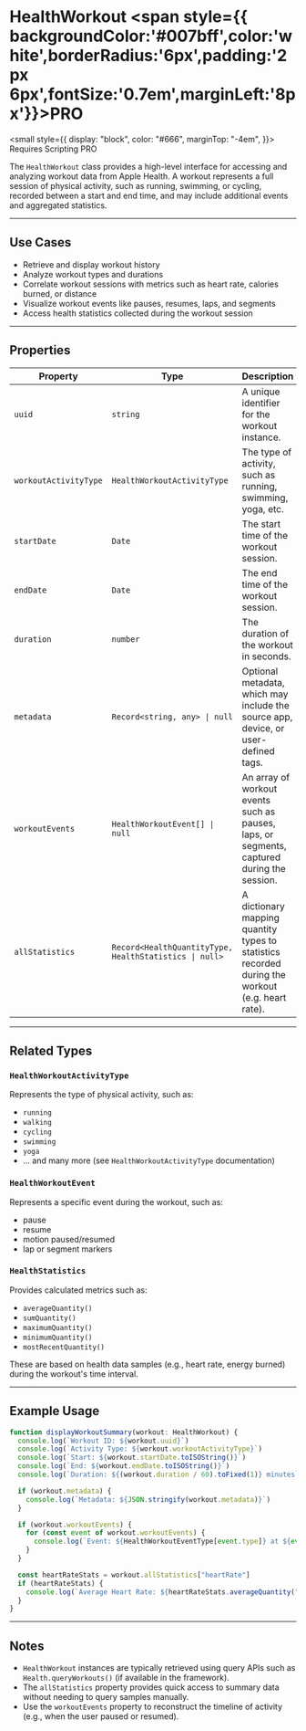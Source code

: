 # HealthWorkout <span style={{ backgroundColor:'#007bff',color:'white',borderRadius:'6px',padding:'2px 6px',fontSize:'0.7em',marginLeft:'8px'}}>PRO</span>

<small
  style={{
    display: "block",
    color: "#666",
    marginTop: "-4em",
  }}>
  Requires Scripting PRO
</small>

The `HealthWorkout` class provides a high-level interface for accessing and analyzing workout data from Apple Health. A workout represents a full session of physical activity, such as running, swimming, or cycling, recorded between a start and end time, and may include additional events and aggregated statistics.

---

## Use Cases

* Retrieve and display workout history
* Analyze workout types and durations
* Correlate workout sessions with metrics such as heart rate, calories burned, or distance
* Visualize workout events like pauses, resumes, laps, and segments
* Access health statistics collected during the workout session

---

## Properties

| Property              | Type                                                   | Description                                                                                      |
| --------------------- | ------------------------------------------------------ | ------------------------------------------------------------------------------------------------ |
| `uuid`                | `string`                                               | A unique identifier for the workout instance.                                                    |
| `workoutActivityType` | `HealthWorkoutActivityType`                            | The type of activity, such as running, swimming, yoga, etc.                                      |
| `startDate`           | `Date`                                                 | The start time of the workout session.                                                           |
| `endDate`             | `Date`                                                 | The end time of the workout session.                                                             |
| `duration`            | `number`                                               | The duration of the workout in seconds.                                                          |
| `metadata`            | `Record<string, any> \| null`                          | Optional metadata, which may include the source app, device, or user-defined tags.               |
| `workoutEvents`       | `HealthWorkoutEvent[] \| null`                         | An array of workout events such as pauses, laps, or segments, captured during the session.       |
| `allStatistics`       | `Record<HealthQuantityType, HealthStatistics \| null>` | A dictionary mapping quantity types to statistics recorded during the workout (e.g. heart rate). |

---

## Related Types

### `HealthWorkoutActivityType`

Represents the type of physical activity, such as:

* `running`
* `walking`
* `cycling`
* `swimming`
* `yoga`
* ... and many more (see `HealthWorkoutActivityType` documentation)

### `HealthWorkoutEvent`

Represents a specific event during the workout, such as:

* pause
* resume
* motion paused/resumed
* lap or segment markers

### `HealthStatistics`

Provides calculated metrics such as:

* `averageQuantity()`
* `sumQuantity()`
* `maximumQuantity()`
* `minimumQuantity()`
* `mostRecentQuantity()`

These are based on health data samples (e.g., heart rate, energy burned) during the workout's time interval.

---

## Example Usage

```ts
function displayWorkoutSummary(workout: HealthWorkout) {
  console.log(`Workout ID: ${workout.uuid}`)
  console.log(`Activity Type: ${workout.workoutActivityType}`)
  console.log(`Start: ${workout.startDate.toISOString()}`)
  console.log(`End: ${workout.endDate.toISOString()}`)
  console.log(`Duration: ${(workout.duration / 60).toFixed(1)} minutes`)

  if (workout.metadata) {
    console.log(`Metadata: ${JSON.stringify(workout.metadata)}`)
  }

  if (workout.workoutEvents) {
    for (const event of workout.workoutEvents) {
      console.log(`Event: ${HealthWorkoutEventType[event.type]} at ${event.dateInterval.start.toISOString()}`)
    }
  }

  const heartRateStats = workout.allStatistics["heartRate"]
  if (heartRateStats) {
    console.log(`Average Heart Rate: ${heartRateStats.averageQuantity("count/min")} bpm`)
  }
}
```

---

## Notes

* `HealthWorkout` instances are typically retrieved using query APIs such as `Health.queryWorkouts()` (if available in the framework).
* The `allStatistics` property provides quick access to summary data without needing to query samples manually.
* Use the `workoutEvents` property to reconstruct the timeline of activity (e.g., when the user paused or resumed).

